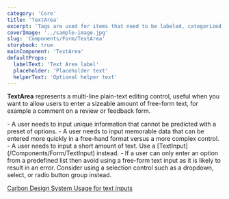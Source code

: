 ```yaml
---
category: 'Core'
title: 'TextArea'
excerpt: 'Tags are used for items that need to be labeled, categorized, or organized using keywords that describe them.'
coverImage: '../sample-image.jpg'
slug: 'Components/Form/TextArea'
storybook: true
mainComponent: 'TextArea'
defaultProps:
  labelText: 'Text Area label'
  placeholder: 'Placeholder text'
  helperText: 'Optional helper text'
---
```


**TextArea** represents a multi-line plain-text editing control, useful when you want to allow users to enter a sizeable amount of free-form text, for example a comment on a review or feedback form.

<DoUse>
  - A user needs to input unique information that cannot be predicted with a
  preset of options. - A user needs to input memorable data that can be entered
  more quickly in a free-hand format versus a more complex control.
</DoUse>

<DoNotUse>
  - A user needs to input a short amount of text. Use a
  [TextInput](/Components/Form/TextInput) instead. - If a user can only enter an
  option from a predefined list then avoid using a free-form text input as it is
  likely to result in an error. Consider using a selection control such as a
  dropdown, select, or radio button group instead.
</DoNotUse>

[Carbon Design System Usage for text inputs](https://next.carbondesignsystem.com/components/text-input)
